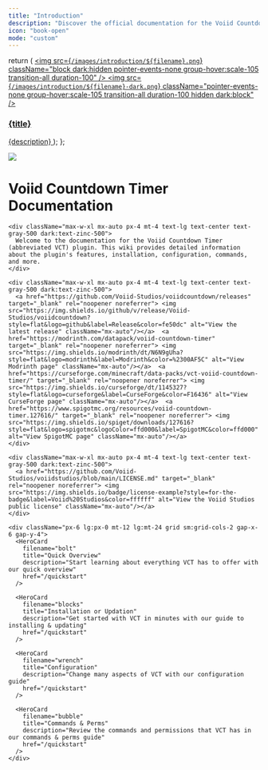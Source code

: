 ```yaml
---
title: "Introduction"
description: "Discover the official documentation for the Voiid Countdown Timer plugin!"
icon: "book-open"
mode: "custom"
---
```


  return (
    <a className="group cursor-pointer pb-8" href={href}>
      <img
        src={`/images/introduction/${filename}.png`}
        className="block dark:hidden pointer-events-none group-hover:scale-105 transition-all duration-100"
      />
      <img
        src={`/images/introduction/${filename}-dark.png`}
        className="pointer-events-none group-hover:scale-105 transition-all duration-100 hidden dark:block"
      />
      <h3 className="mt-5 text-gray-900 dark:text-zinc-50 font-medium">
        {title}
      </h3>
      <span className="mt-1.5">{description}</span>
    </a>
  );
};

<div className="relative">
  <div className="absolute top-0 lg:-top-16 left-0 right-0">
    <img
      src="/images/introduction/background.png"
      className="block pointer-events-none"
    />
  </div>

  <div className="px-4 py-16 lg:py-48 lg:pb-24 max-w-3xl mx-auto">
    <h1 className="block text-4xl font-medium text-center text-gray-900 dark:text-zinc-50 tracking-tight">
      Voiid Countdown Timer Documentation
    </h1>

    <div className="max-w-xl mx-auto px-4 mt-4 text-lg text-center text-gray-500 dark:text-zinc-500">
      Welcome to the documentation for the Voiid Countdown Timer (abbreviated VCT) plugin. This wiki provides detailed information about the plugin's features, installation, configuration, commands, and more.
    </div>

    <div className="max-w-xl mx-auto px-4 mt-4 text-lg text-center text-gray-500 dark:text-zinc-500">
      <a href="https://github.com/Voiid-Studios/voiidcountdown/releases" target="_blank" rel="noopener noreferrer"> <img src="https://img.shields.io/github/v/release/Voiid-Studios/voiidcountdown?style=flat&logo=github&label=Release&color=fe50dc" alt="View the latest release" className="mx-auto"/></a>  <a href="https://modrinth.com/datapack/voiid-countdown-timer" target="_blank" rel="noopener noreferrer"> <img src="https://img.shields.io/modrinth/dt/N6N9gUha?style=flat&logo=modrinth&label=Modrinth&color=%2300AF5C" alt="View Modrinth page" className="mx-auto"/></a>  <a href="https://curseforge.com/minecraft/data-packs/vct-voiid-countdown-timer/" target="_blank" rel="noopener noreferrer"> <img src="https://img.shields.io/curseforge/dt/1145327?style=flat&logo=curseforge&label=CurseForge&color=F16436" alt="View CurseForge page" className="mx-auto"/></a>  <a href="https://www.spigotmc.org/resources/voiid-countdown-timer.127616/" target="_blank" rel="noopener noreferrer"> <img src="https://img.shields.io/spiget/downloads/127616?style=flat&logo=spigotmc&logoColor=ffd000&label=SpigotMC&color=ffd000" alt="View SpigotMC page" className="mx-auto"/></a>
    </div>

    <div className="max-w-xl mx-auto px-4 mt-4 text-lg text-center text-gray-500 dark:text-zinc-500">
      <a href="https://github.com/Voiid-Studios/voiidstudios/blob/main/LICENSE.md" target="_blank" rel="noopener noreferrer"> <img src="https://img.shields.io/badge/license-example?style=for-the-badge&label=Voiid%20Studios&color=ffffff" alt="View the Voiid Studios public license" className="mx-auto"/></a>
    </div>

    <div className="px-6 lg:px-0 mt-12 lg:mt-24 grid sm:grid-cols-2 gap-x-6 gap-y-4">
      <HeroCard
        filename="bolt"
        title="Quick Overview"
        description="Start learning about everything VCT has to offer with our quick overview"
        href="/quickstart"
      />

      <HeroCard
        filename="blocks"
        title="Installation or Updation"
        description="Get started with VCT in minutes with our guide to installing & updating"
        href="/quickstart"
      />

      <HeroCard
        filename="wrench"
        title="Configuration"
        description="Change many aspects of VCT with our configuration guide"
        href="/quickstart"
      />

      <HeroCard
        filename="bubble"
        title="Commands & Perms"
        description="Review the commands and permissions that VCT has in our commands & perms guide"
        href="/quickstart"
      />
    </div>
  </div>
</div>